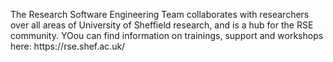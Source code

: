 <!-- Got any organisation information on where to learn R or Python? Does your institute run carpentries training or data science help? Include it below. -->

The Research Software Engineering Team collaborates with researchers over all areas of University of Sheffield research, and is a hub for the RSE community. YOou can find information on trainings, support and workshops here: 
https://rse.shef.ac.uk/
